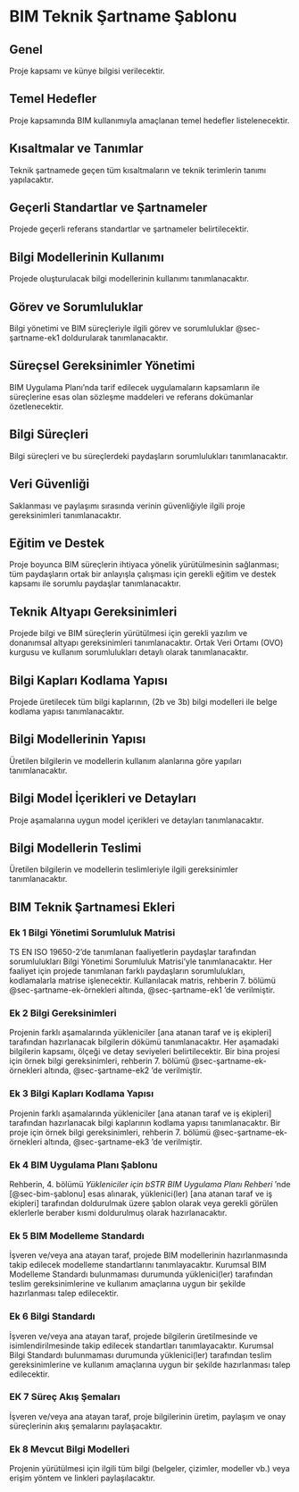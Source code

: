 # BIM Teknik Şartname Şablonu {.unnumbered}

## Genel
Proje kapsamı ve künye bilgisi verilecektir.

## Temel Hedefler
Proje kapsamında BIM kullanımıyla amaçlanan temel hedefler listelenecektir.

## Kısaltmalar ve Tanımlar
Teknik şartnamede geçen tüm kısaltmaların ve teknik terimlerin tanımı yapılacaktır.

## Geçerli Standartlar ve Şartnameler
Projede geçerli referans standartlar ve şartnameler belirtilecektir.

## Bilgi Modellerinin Kullanımı
Projede oluşturulacak bilgi modellerinin kullanımı tanımlanacaktır.

## Görev ve Sorumluluklar
Bilgi yönetimi ve BIM süreçleriyle ilgili görev ve sorumluluklar @sec-şartname-ek1 doldurularak tanımlanacaktır.

## Süreçsel Gereksinimler Yönetimi
BIM Uygulama Planı'nda tarif edilecek uygulamaların kapsamların ile süreçlerine esas olan sözleşme maddeleri ve referans dokümanlar özetlenecektir.

##	Bilgi Süreçleri
Bilgi süreçleri ve bu süreçlerdeki paydaşların sorumlulukları tanımlanacaktır.

##	Veri Güvenliği
Saklanması ve paylaşımı sırasında verinin güvenliğiyle ilgili proje gereksinimleri tanımlanacaktır.

## Eğitim ve Destek
Proje boyunca BIM süreçlerin ihtiyaca yönelik yürütülmesinin sağlanması; tüm paydaşların ortak bir anlayışla çalışması için gerekli eğitim ve destek kapsamı ile sorumlu paydaşlar tanımlanacaktır.

## Teknik Altyapı Gereksinimleri
Projede bilgi ve BIM süreçlerin yürütülmesi için gerekli yazılım ve donanımsal altyapı gereksinimleri tanımlanacaktır. Ortak Veri Ortamı (OVO) kurgusu ve kullanım sorumlulukları detaylı olarak tanımlanacaktır.

## Bilgi Kapları Kodlama Yapısı
Projede üretilecek tüm bilgi kaplarının, (2b ve 3b) bilgi modelleri ile belge kodlama yapısı tanımlanacaktır.

## Bilgi Modellerinin Yapısı
Üretilen bilgilerin ve modellerin kullanım alanlarına göre yapıları tanımlanacaktır.

## Bilgi Model İçerikleri ve Detayları {#sec-bilgi-model-içerikleri}
Proje aşamalarına uygun model içerikleri ve detayları tanımlanacaktır.

## Bilgi Modellerin Teslimi
Üretilen bilgilerin ve modellerin teslimleriyle ilgili gereksinimler tanımlanacaktır.

## BIM Teknik Şartnamesi Ekleri

### Ek 1 Bilgi Yönetimi Sorumluluk Matrisi
TS EN ISO 19650-2'de tanımlanan faaliyetlerin paydaşlar tarafından sorumlulukları Bilgi Yönetimi Sorumluluk Matrisi'yle tanımlanacaktır. Her faaliyet için projede tanımlanan farklı paydaşların sorumlulukları, kodlamalarla matrise işlenecektir. Kullanılacak matris, rehberin 7. bölümü @sec-şartname-ek-örnekleri altında, @sec-şartname-ek1 'de verilmiştir.

### Ek 2 Bilgi Gereksinimleri
Projenin farklı aşamalarında yükleniciler [ana atanan taraf ve iş ekipleri] tarafından hazırlanacak bilgilerin dökümü tanımlanacaktır. Her aşamadaki bilgilerin kapsamı, ölçeği ve detay seviyeleri belirtilecektir. Bir bina projesi için örnek bilgi gereksinimleri, rehberin 7. bölümü @sec-şartname-ek-örnekleri altında, @sec-şartname-ek2 'de verilmiştir.

### Ek 3 Bilgi Kapları Kodlama Yapısı
Projenin farklı aşamalarında yükleniciler [ana atanan taraf ve iş ekipleri] tarafından hazırlanacak bilgi kaplarının kodlama yapısı tanımlanacaktır. Bir proje için örnek bilgi gereksinimleri, rehberin 7. bölümü @sec-şartname-ek-örnekleri altında, @sec-şartname-ek3 'de verilmiştir.

### Ek 4 BIM Uygulama Planı Şablonu
Rehberin, 4. bölümü *Yükleniciler için bSTR BIM Uygulama Planı Rehberi *'nde [@sec-bim-şablonu] esas alınarak, yüklenici(ler) [ana atanan taraf ve iş ekipleri] tarafından doldurulmak üzere şablon olarak veya gerekli görülen eklerlerle beraber kısmi doldurulmuş olarak hazırlanacaktır.

### Ek 5 BIM Modelleme Standardı
İşveren ve/veya ana atayan taraf, projede BIM modellerinin hazırlanmasında takip edilecek modelleme standartlarını tanımlayacaktır. Kurumsal BIM Modelleme Standardı bulunmaması durumunda yüklenici(ler) tarafından teslim gereksinimlerine ve kullanım amaçlarına uygun bir şekilde hazırlanması talep edilecektir.

### Ek 6 Bilgi Standardı
İşveren ve/veya ana atayan taraf, projede bilgilerin üretilmesinde ve isimlendirilmesinde takip edilecek standartları tanımlayacaktır. Kurumsal Bilgi Standardı bulunmaması durumunda yüklenici(ler) tarafından teslim gereksinimlerine ve kullanım amaçlarına uygun bir şekilde hazırlanması talep edilecektir.

### EK 7 Süreç Akış Şemaları
İşveren ve/veya ana atayan taraf, proje bilgilerinin üretim, paylaşım ve onay süreçlerinin akış şemalarını paylaşacaktır.

### Ek 8 Mevcut Bilgi Modelleri
Projenin yürütülmesi için ilgili tüm bilgi (belgeler, çizimler, modeller vb.) veya erişim yöntem ve linkleri paylaşılacaktır.

